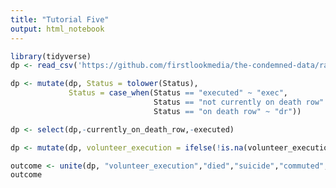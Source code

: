 ```yaml
---
title: "Tutorial Five"
output: html_notebook
---
```


```r
library(tidyverse)
dp <- read_csv('https://github.com/firstlookmedia/the-condemned-data/raw/master/the-condemed-data.csv')
```


```r
dp <- mutate(dp, Status = tolower(Status),
             Status = case_when(Status == "executed" ~ "exec", 
                                Status == "not currently on death row" ~ "ndr",
                                Status == "on death row" ~ "dr"))

dp <- select(dp,-currently_on_death_row,-executed)
```
```r
dp <- mutate(dp, volunteer_execution = ifelse(!is.na(volunteer_execution), "v_exec", NA),died = ifelse(!is.na(died), "died", NA),suicide = ifelse(!is.na(suicide), "suic", NA),commuted = ifelse(!is.na(commuted), "comm", NA),exonerated = ifelse(!is.na(exonerated), "exon", NA),resentenced = ifelse(!is.na(resentenced), "res", NA),released = ifelse(!is.na(released), "rel", NA))
```

```r
outcome <- unite(dp, "volunteer_execution","died","suicide","commuted","exonerated","resentenced","released",volunteer_execution:released, na.rm = TRUE, remove = FALSE)
outcome
```



